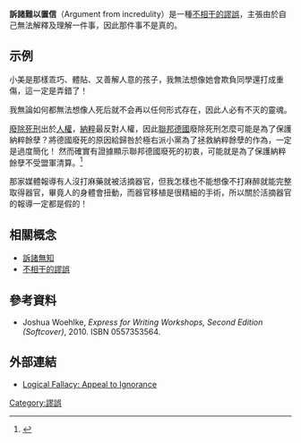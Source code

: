 '''訴諸難以置信'''（Argument from incredulity）是一種[[不相干的謬誤|不相干的謬誤]]，主張由於自己無法解釋及理解一件事，因此那件事不是真的。

== 示例 ==
{{exampleH|例1}}
小美是那樣乖巧、體貼、又善解人意的孩子，我無法想像她會欺負同學還打成重傷，這一定是弄錯了！
{{exampleF}}

{{exampleH|例2}}
我無論如何都無法想像人死后就不会再以任何形式存在，因此人必有不灭的靈魂。
{{exampleF}}

{{exampleH|例3}}
[[廢除死刑|廢除死刑]]出於[[人權|人權]]，[[納粹|納粹]]最反對人權，因此[[聯邦德國|聯邦德國]]廢除死刑怎麼可能是為了保護納粹餘孽？將德國廢死的原因給歸咎於極右派小黨為了拯救納粹餘孽的作為，一定是過度簡化！
{{exampleF}}
然而確實有證據顯示聯邦德國廢死的初衷，可能就是為了保護納粹餘孽不受盟軍清算。<ref>{{Cite web |url=http://www.washingtonpost.com/wp-dyn/content/article/2005/06/03/AR2005060301450.html |title=Charles Lane (The Washington Post, 4. Juni 2005): ''The Paradoxes of a Death Penalty Stance'' |accessdate=2011-02-16 |archive-date=2011-08-20 |archive-url=https://web.archive.org/web/20110820062808/http://www.washingtonpost.com/wp-dyn/content/article/2005/06/03/AR2005060301450.html |dead-url=no }}</ref>

{{exampleH|例4}}
那家媒體報導有人沒打麻藥就被活摘器官，但我怎樣也不能想像不打麻醉就能完整取得器官，畢竟人的身體會扭動，而器官移植是很精細的手術，所以關於活摘器官的報導一定都是假的！
{{exampleF}}

== 相關概念 ==
* [[訴諸無知|訴諸無知]]
* [[不相干的謬誤|不相干的謬誤]]

== 參考資料 ==
* Joshua Woehlke, ''Express for Writing Workshops, Second Edition (Softcover)'', 2010. ISBN 0557353564.

== 外部連結 ==
* {{en}}[https://fallacyfiles.org/ignorant.html Logical Fallacy: Appeal to Ignorance]{{Wayback|url=https://fallacyfiles.org/ignorant.html|date=20211226212820}}

{{批判性思考}}

[[Category:謬誤|Category:謬誤]]